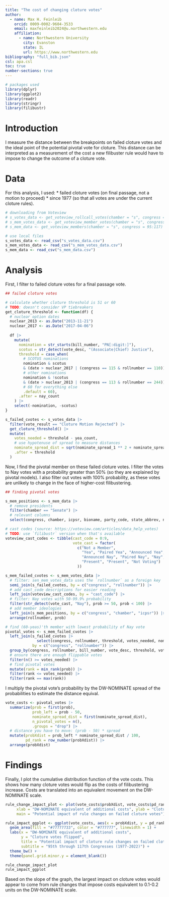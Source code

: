 ```yaml
---
title: "The cost of changing cloture votes"
author: 
  - name: Max H. Feinleib
    orcid: 0009-0002-9604-3533
    email: maxfeinleib2024@u.northwestern.edu
    affiliation:
      - name: Northwestern University
        city: Evanston
        state: IL
        url: https://www.northwestern.edu
bibliography: "full_bib.json"
csl: apa.csl
toc: true
number-sections: true
---
```


```r
# packages used
library(dplyr)
library(ggplot2)
library(readr)
library(stringr)
library(filibustr)
```

# Introduction
I measure the distance between the breakpoints on failed cloture votes and the ideal point of the potential pivotal vote for cloture. This distance can be interpreted as a measurement of the cost a new filibuster rule would have to impose to change the outcome of a cloture vote.

# Data
For this analysis, I used:
* failed cloture votes (on final passage, not a motion to proceed)
* since 1977 (so that all votes are under the current cloture rules).

```r
# downloading from Voteview
# s_votes_data <- get_voteview_rollcall_votes(chamber = "s", congress = 95:117)
# s_mem_votes_data <- get_voteview_member_votes(chamber = "s", congress = 95:117)
# s_mem_data <- get_voteview_members(chamber = "s", congress = 95:117)

# use local files
s_votes_data <- read_csv("s_votes_data.csv")
s_mem_votes_data <- read_csv("s_mem_votes_data.csv")
s_mem_data <- read_csv("s_mem_data.csv")
```

# Analysis
First, I filter to failed cloture votes for a final passage vote.
```r
## failed cloture votes

# calculate whether cloture threshold is 51 or 60
# TODO: doesn't consider VP tiebreakers
get_cloture_threshold <- function(df) {
  # nuclear option dates
  nuclear_2013 <- as.Date("2013-11-21")
  nuclear_2017 <- as.Date("2017-04-06")
  
  df |> 
    mutate(
      nomination = str_starts(bill_number, "PN[:digit:]"),
      scotus = str_detect(vote_desc, "(Associate|Chief) Justice"),
      threshold = case_when(
        # SCOTUS nominations
        nomination & scotus
        & (date > nuclear_2017 | (congress == 115 & rollnumber == 110)) ~ 51,
        # other nominations
        nomination & !scotus 
        & (date > nuclear_2013 | (congress == 113 & rollnumber == 244)) ~ 51,
        # 60 for everything else
        .default = 60),
      .after = nay_count
    ) |> 
    select(-nomination, -scotus)
}

s_failed_cvotes <- s_votes_data |> 
  filter(vote_result == "Cloture Motion Rejected") |> 
  get_cloture_threshold() |> 
  mutate(
    votes_needed = threshold - yea_count,
    # use hypotenuse of spread to measure distances
    nominate_spread_dist = sqrt(nominate_spread_1 ** 2 + nominate_spread_2 ** 2),
    .after = threshold
  )
```

Now, I find the pivotal member on these failed cloture votes. I filter the votes to Nay votes with a probability greater than 50% (so they are explained by pivotal models). I also filter out votes with 100% probability, as these votes are unlikely to change in the face of higher-cost filibustering.
```r
## finding pivotal votes

s_mem_positions <- s_mem_data |> 
  # remove presidents
  filter(chamber == "Senate") |> 
  # relevant columns
  select(congress, chamber, icpsr, bioname, party_code, state_abbrev, nominate_dim1, nominate_dim2)

# cast codes (source: https://voteview.com/articles/data_help_votes)
# TODO: use `filibustr` version when that's available
voteview_cast_codes <- tibble(cast_code = 0:9,
                              vote_cast = factor(
                                c("Not a Member", 
                                  "Yea", "Paired Yea", "Announced Yea", 
                                  "Announced Nay", "Paired Nay", "Nay",
                                  "Present", "Present", "Not Voting")
                                ))

s_mem_failed_cvotes <- s_mem_votes_data |> 
  # filter: sen_mem_votes_data uses the `rollnumber` as a foreign key
  semi_join(s_failed_cvotes, by = c("congress", "rollnumber")) |> 
  # add cast_code descriptions for easier reading
  left_join(voteview_cast_codes, by = "cast_code") |> 
  # filter: Nay votes with 50-99.9% probability
  filter(str_detect(vote_cast, "Nay"), prob >= 50, prob < 100) |> 
  # add member ideologies
  left_join(s_mem_positions, by = c("congress", "chamber", "icpsr")) |> 
  arrange(rollnumber, prob)

# find (60-yeas)'th member with lowest probability of Nay vote
pivotal_votes <- s_mem_failed_cvotes |> 
  left_join(s_failed_cvotes |> 
              select(congress, rollnumber, threshold, votes_needed, nominate_spread_dist, bill_number, vote_desc),
            by = c("congress", "rollnumber")) |> 
  group_by(congress, rollnumber, bill_number, vote_desc, threshold, votes_needed) |> 
  # ensure there are enough flippable votes
  filter(n() >= votes_needed) |> 
  # find pivotal votes
  mutate(rank = min_rank(prob)) |> 
  filter(rank <= votes_needed) |> 
  filter(rank == max(rank))
```

I multiply the pivotal vote's probability by the DW-NOMINATE spread of the probabilities to estimate the distance equival.
```r
vote_costs <- pivotal_votes |> 
  summarize(prob = first(prob),
            prob_left = prob - 50,
            nominate_spread_dist = first(nominate_spread_dist),
            n_pivotal_votes = n(), 
            .groups = "drop") |> 
  # distance you have to move: (prob - 50) * spread
  mutate(probXdist = prob_left * nominate_spread_dist / 100,
         pd_rank = row_number(probXdist)) |> 
  arrange(probXdist)
```

# Findings
Finally, I plot the cumulative distribution function of the vote costs. This shows how many cloture votes would flip as the costs of filibustering increase. Costs are translated into an equivalent movement on the DW-NOMINATE scale.
```r
rule_change_impact_plot <- plot(vote_costs$probXdist, vote_costs$pd_rank, type = "l",
     xlab = "DW-NOMINATE equivalent of additional costs", ylab = "Cloture votes flipped",
     main = "Potential impact of rule changes on failed cloture votes")

rule_impact_ggplot <- ggplot(vote_costs, aes(x = probXdist, y = pd_rank)) +
  geom_area(fill = "#77777733", color = "#777777", linewidth = 1) +
  labs(x = "DW-NOMINATE equivalent of additional costs", 
       y = "Cloture votes flipped",
       title = "Potential impact of cloture rule changes on failed cloture votes",
       subtitle = "95th through 117th Congresses (1977-2022)") +
  theme_bw() +
  theme(panel.grid.minor.y = element_blank())

rule_change_impact_plot
rule_impact_ggplot
```

Based on the slope of the graph, the largest impact on cloture votes would appear to come from rule changes that impose costs equivalent to 0.1-0.2 units on the DW-NOMINATE scale.
